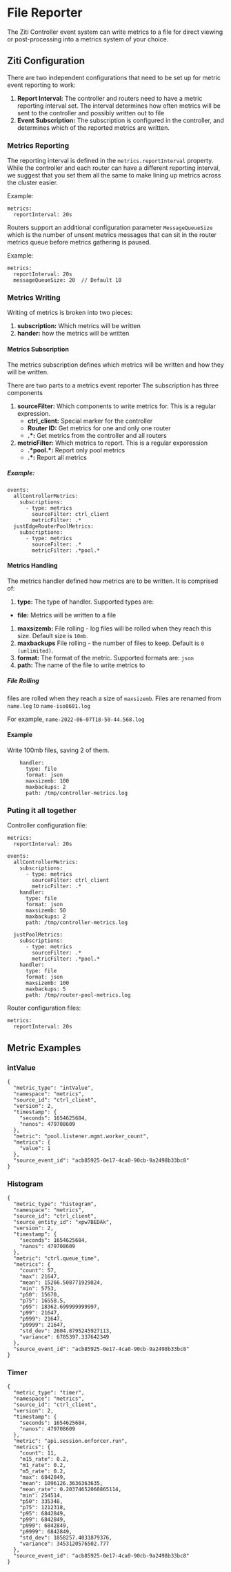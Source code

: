 
# File Reporter

The Ziti Controller event system can write metrics to a file for direct viewing or post-processing into a metrics system of your choice.

## Ziti Configuration
There are two independent configurations that need to be set up for metric event reporting to work:
1. **Report Interval:** The controller and routers need to have a metric reporting interval set.  The interval determines how often metrics will be sent to the controller and possibly written out to file
1. **Event Subscription:** The subscription is configured in the controller, and determines which of the reported metrics are written.

### Metrics Reporting
The reporting interval is defined in the `metrics.reportInterval` property. While the controller and each router can have a different reporting interval, we suggest that you set them all the same to make lining up metrics across the cluster easier.

Example:
```
metrics:
  reportInterval: 20s
```

Routers support an additional configuration parameter `MessageQueueSize` which is the number of unsent metrics messages that can sit in the router metrics queue before metrics gathering is paused.

Example:
```
metrics:
  reportInterval: 20s
  messageQueueSize: 20  // Default 10
```


### Metrics Writing

Writing of metrics is broken into two pieces:
1. **subscription:** Which metrics will be written
1. **hander:** how the metrics will be written

#### Metrics Subscription
The metrics subscription defines which metrics will be written and how they will be written. 

There are two parts to a metrics event reporter
The subscription has three components

1. **sourceFilter:** Which components to write metrics for. This is a regular expression. 
    * **ctrl_client:** Special marker for the controller
    * **Router ID:** Get metrics for one and only one router
    * **.\*:** Get metrics from the controller and all routers
1. **metricFilter:** Which metrics to report.  This is a regular exporession
    * **.\*pool.\*:** Report only pool metrics
    * **.\*:** Report all metrics

##### Example:
```
events:
  allControllerMetrics:
    subscriptions:
      - type: metrics
        sourceFilter: ctrl_client
        metricFilter: .*
  justEdgeRouterPoolMetrics:
    subscriptions:
      - type: metrics
        sourceFilter: .*
        metricFilter: .*pool.*
```

#### Metrics Handling
The metrics handler defined how metrics are to be written.  It is comprised of:
1. **type:** The type of handler.  Supported types are:
  * **file:** Metrics will be written to a file
1. **maxsizemb:** File rolling - log files will be rolled when they reach this size.  Default size is `10mb`.
1. **maxbackups** File rolling - the number of files to keep. Default is `0 (unlimited)`.
1. **format:** The format of the metric.  Supported formats are: `json`
1. **path:** The name of the file to write metrics to


##### File Rolling
files are rolled when they reach a size of `maxsizemb`. Files are renamed from `name.log` to `name-iso8601.log`

For example, `name-2022-06-07T18-50-44.568.log`

#### Example

Write 100mb files, saving 2 of them.
```
    handler:
      type: file
      format: json
      maxsizemb: 100
      maxbackups: 2
      path: /tmp/controller-metrics.log
```


### Puting it all together

Controller configuration file:

```
metrics:
  reportInterval: 20s

events:
  allControllerMetrics:
    subscriptions:
      - type: metrics
        sourceFilter: ctrl_client
        metricFilter: .*
    handler:
      type: file
      format: json
      maxsizemb: 50
      maxbackups: 2
      path: /tmp/controller-metrics.log

  justPoolMetrics:
    subscriptions:
      - type: metrics
        sourceFilter: .*
        metricFilter: .*pool.*
    handler:
      type: file
      format: json
      maxsizemb: 100
      maxbackups: 5
      path: /tmp/router-pool-metrics.log
```

Router configuration files:

```
metrics:
  reportInterval: 20s
```

<MetricTypesMd />

## Metric Examples

### intValue
```
{
  "metric_type": "intValue",
  "namespace": "metrics",
  "source_id": "ctrl_client",
  "version": 2,
  "timestamp": {
    "seconds": 1654625684,
    "nanos": 479708609
  },
  "metric": "pool.listener.mgmt.worker_count",
  "metrics": {
    "value": 1
  },
  "source_event_id": "acb85925-0e17-4ca0-90cb-9a2498b33bc8"
}
```

### Histogram
```
{
  "metric_type": "histogram",
  "namespace": "metrics",
  "source_id": "ctrl_client",
  "source_entity_id": "xpw7BEDAk",
  "version": 2,
  "timestamp": {
    "seconds": 1654625684,
    "nanos": 479708609
  },
  "metric": "ctrl.queue_time",
  "metrics": {
    "count": 57,
    "max": 21647,
    "mean": 15266.508771929824,
    "min": 5753,
    "p50": 15670,
    "p75": 16558.5,
    "p95": 18362.699999999997,
    "p99": 21647,
    "p999": 21647,
    "p9999": 21647,
    "std_dev": 2604.8795245927113,
    "variance": 6785397.337642349
  },
  "source_event_id": "acb85925-0e17-4ca0-90cb-9a2498b33bc8"
}
```

### Timer
```
{
  "metric_type": "timer",
  "namespace": "metrics",
  "source_id": "ctrl_client",
  "version": 2,
  "timestamp": {
    "seconds": 1654625684,
    "nanos": 479708609
  },
  "metric": "api.session.enforcer.run",
  "metrics": {
    "count": 11,
    "m15_rate": 0.2,
    "m1_rate": 0.2,
    "m5_rate": 0.2,
    "max": 6842849,
    "mean": 1096126.3636363635,
    "mean_rate": 0.20374652060865114,
    "min": 254514,
    "p50": 335348,
    "p75": 1212318,
    "p95": 6842849,
    "p99": 6842849,
    "p999": 6842849,
    "p9999": 6842849,
    "std_dev": 1858257.4031879376,
    "variance": 3453120576502.777
  },
  "source_event_id": "acb85925-0e17-4ca0-90cb-9a2498b33bc8"
}
```

